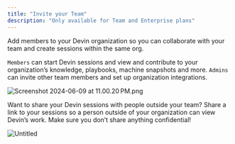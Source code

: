 ```yaml
---
title: "Invite your Team"
description: "Only available for Team and Enterprise plans"
---
```


Add members to your Devin organization so you can collaborate with your team and create sessions within the same org. 

`Members` can start Devin sessions and view and contribute to your organization’s knowledge, playbooks, machine snapshots and more. `Admins` can invite other team members and set up organization integrations. 

![Screenshot 2024-06-09 at 11.00.20 PM.png](https://prod-files-secure.s3.us-west-2.amazonaws.com/4f925d22-65a4-47c3-9aed-b65e115aaef3/99222d9d-bed4-482a-b037-836fa8ff52e4/Screenshot_2024-06-09_at_11.00.20_PM.png)

Want to share your Devin sessions with people outside your team? Share a link to your sessions so a person outside of your organization can view Devin’s work. Make sure you don’t share anything confidential!

![Untitled](https://prod-files-secure.s3.us-west-2.amazonaws.com/4f925d22-65a4-47c3-9aed-b65e115aaef3/ed2e1a37-8308-4ef5-8d8b-77b1a66f203e/Untitled.gif)
